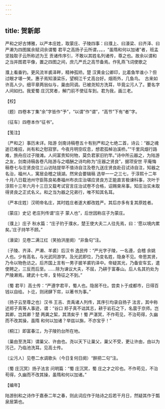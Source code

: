 ```yaml
---
---
---
```

title: 贺新郎
---



严和之好古博雅，以严本庄姓，取蒙庄、子陵四事：曰濮上、曰濠梁、曰齐泽、曰严濑为四图属余赋词余谓蜀 君平之高扬子云所谓，，。，“虽隋和何以加诸”者，班孟坚独取子云所称述为王 贡诸传序引，不敢以其姓名列诸传，尊之也。故余以谓和之当并图君平像，置之四图之间，庶几严氏之高节备焉。作乳燕飞词使歌之





濮上看垂钓。更风流羊裘泽畔，精神孤矫。楚 汉黄金公卿印，比着鱼竿谁小？但过眼才堪一笑。惠子焉知濠梁乐，望桐江千丈高台好。烟雨外，几鱼鸟。　古来如许高人少。细平章两翁似与，巢由同调。已被尧知方洗耳，毕竟尘污人了。要名字人间如扫。我爱蜀 庄沉冥者，解门前不使征车到。君为我，画三老。





【校】


〔题〕四卷本丁集“余”字皆作“予”，“以谓”作“谓”，“高节”下有“者”字。

〔征车〕四卷本作“征书”。





【笺注】


〔严和之〕事历未详。陆游 剑南诗稿卷五十有别严和之七绝二首，诗云：“器之魂逝已难招，尚有和之慰寂寥。今夜月明空叹息，想君孤棹泊溪桥。”“千里风烟行路难，旅舟应过子陵滩。人间富贵知何物，莫负君家旧钓竿。”诗中所云器之，为陆游之友，剑南诗稿各卷凡陆游与之唱酬之诗均称为“庄器之贤良”，据项安世 平庵悔稿卷七与庄贤良往三山访陆提举不值诗自注及卷九送庄贤良赴召试诗自注，知器之名治，福州人，寓居会稽之镜湖。然宋会要辑稿 选举一一之三七，于淳熙十二年十月八日载池州守臣陈良祐奏福州布衣庄治堪应贤良方正能直言极谏科事，次叶于淳熙十三年六月十三日又载考试官言庄治试卷不合格，诏赐束帛事。知庄治实未取得贤良之正式名义。和之当为器之兄弟行，唯不知其名耳。

〔严本庄姓〕汉明帝名庄，其时姓庄者遂大都改姓严。其后亦多有复其原姓者。

〔蒙庄〕史记 老庄列传谓“庄子 蒙人也”，后世因称庄子为蒙庄。

〔濮上〕庄子 秋水篇：“庄子钓于濮水，楚王使大夫二人往先焉，曰：‘愿以境内累矣。’庄子持竿不顾。”

〔濠梁〕见卷二满江红（笑拍洪崖阕）“非鱼句”注。

〔子陵、齐泽、严濑、羊裘〕后汉书 逸民传：“严光字子陵，一名遵，会稽 余姚人也。少有高名，与光武同游学。及光武即位，乃变名姓，隐身不见。帝思其贤，乃令以物色访之。后齐国上言有一男子披羊裘钓泽中。帝疑其光，乃备安车玄，遣使聘之，三反而后至。……除为谏议大夫，不屈，乃耕于富春山。后人名其钓处为严陵濑焉。建武十七年，复特征之不到。”

〔蜀 君平〕高士传：“严遵字君平，蜀人也。隐居不仕。尝卖卜于成都市，日得百钱以自给。卜讫，则闭肆下帘，以著书为事。”

〔扬子云至尊之也〕汉书 王吉、贡禹诸人列传，其序引均录自扬子 法言，其中称述郑子真等人事迹，谓：“谷口 郑子真不诎其志，耕于岩石之下，名震于京师。岂其卿，岂其卿？楚 两龚之絜，其清矣乎！蜀 严湛冥，不作苟见，不治苟得，久幽而不改其操，虽隋 和何以加诸？举兹以旃，不亦宝乎！”

〔桐江〕即富春江，为子陵钓台所在地。

〔巢由至洗耳〕谓巢父、许由也。尧以天下让巢父，巢父不受，更让许由，由以为污己，乃临池洗耳。见高士传。

〔尘污人〕见卷二水调歌头（今日复何日阕）“醉把二句”注。

〔蜀 庄沉冥〕扬子法言 问明篇：“蜀 庄沉冥，蜀 庄之才之珍也。不作苟见，不治苟得，久幽而不改其操，虽隋和何以加诸。”





【编年】


陆游别和之诗作于嘉泰二年之春，则此词应作于陆诗之后若干月日，然疑其作于瓢泉居第也。